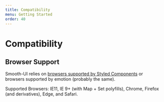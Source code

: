 ```yaml
---
title: Compatibility
menu: Getting Started
order: 40
---
```


# Compatibility

## Browser Support

Smooth-UI relies on [browsers supported by Styled Components](https://www.styled-components.com/docs/faqs#which-browsers-are-supported) or browsers supported by emotion (probably the same).

Supported Browsers: IE11, IE 9+ (with Map + Set polyfills), Chrome, Firefox (and derivatives), Edge, and Safari.
